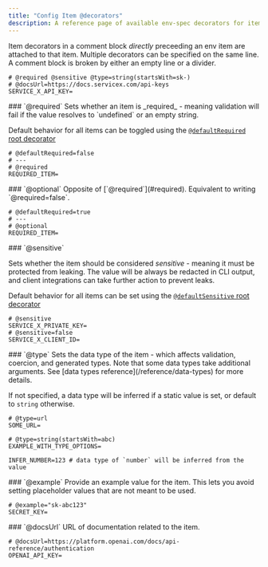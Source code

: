 ```yaml
---
title: "Config Item @decorators"
description: A reference page of available env-spec decorators for items
---
```


Item decorators in a comment block _directly_ preceeding an env item are attached to that item. Multiple decorators can be specified on the same line. A comment block is broken by either an empty line or a divider.

```env-spec
# @required @sensitive @type=string(startsWith=sk-)
# @docsUrl=https://docs.servicex.com/api-keys
SERVICE_X_API_KEY=
```

<div class="reference-docs">
<div>
### `@required`
Sets whether an item is _required_ - meaning validation will fail if the value resolves to `undefined` or an empty string.

Default behavior for all items can be toggled using the [`@defaultRequired` root decorator](/reference/root-decorators/#@defaultRequired)

```env-spec
# @defaultRequired=false
# ---
# @required
REQUIRED_ITEM=
```
</div>

<div>
### `@optional`
Opposite of [`@required`](#required). Equivalent to writing `@required=false`.

```env-spec
# @defaultRequired=true
# ---
# @optional
REQUIRED_ITEM=
```
</div>

<div>
### `@sensitive`

Sets whether the item should be considered _sensitive_ - meaning it must be protected from leaking. The value will be always be redacted in CLI output, and client integrations can take further action to prevent leaks.

Default behavior for all items can be set using the [`@defaultSensitive` root decorator](/reference/root-decorators/#@defaultSensitive)

```env-spec
# @sensitive
SERVICE_X_PRIVATE_KEY=
# @sensitive=false
SERVICE_X_CLIENT_ID=
```
</div>

<div>
### `@type`
Sets the data type of the item - which affects validation, coercion, and generated types.
Note that some data types take additional arguments. See [data types reference](/reference/data-types) for more details.

If not specified, a data type will be inferred if a static value is set, or default to `string` otherwise.

```env-spec
# @type=url
SOME_URL=

# @type=string(startsWith=abc)
EXAMPLE_WITH_TYPE_OPTIONS=

INFER_NUMBER=123 # data type of `number` will be inferred from the value
```
</div>

<div>
### `@example`
Provide an example value for the item. This lets you avoid setting placeholder values that are not meant to be used.

```env-spec
# @example="sk-abc123"
SECRET_KEY=
```
</div>

<div>
### `@docsUrl`
URL of documentation related to the item.

```env-spec
# @docsUrl=https://platform.openai.com/docs/api-reference/authentication
OPENAI_API_KEY=
```
</div>
</div>
